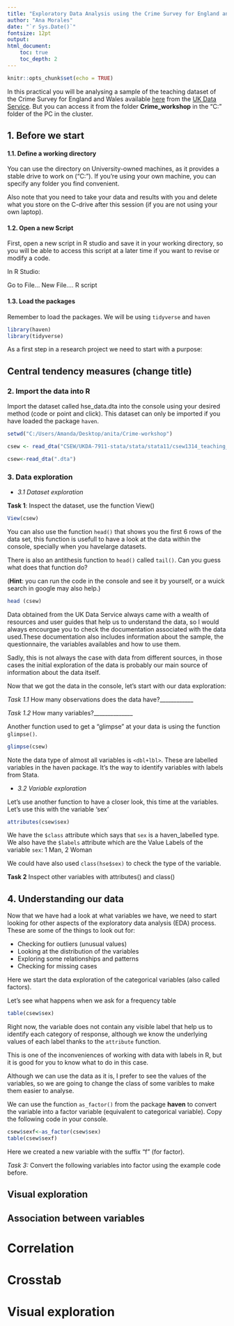 ```yaml
---
title: "Exploratory Data Analysis using the Crime Survey for England and Wales"
author: "Ana Morales"
date: "`r Sys.Date()`"
fontsize: 12pt
output: 
html_document:
    toc: true
    toc_depth: 2
---
```


```r
knitr::opts_chunk$set(echo = TRUE)
```

In this practical you will be analysing a sample of the teaching dataset  of the Crime Survey for England and Wales available [here](https://beta.ukdataservice.ac.uk/datacatalogue/studies/study?id=7911) from the [UK Data Service](https://www.ukdataservice.ac.uk/). But you can access it from the folder **Crime_workshop** in the "C:\Work" folder of the PC in the cluster.

## 1. Before we start

#### 1.1. Define a working directory

You can use the directory  on University-owned machines, as it provides a stable drive to work on ("C:\Work"). If you're using your own machine, you can specify any folder you find convenient.

Also note that you need to take your data and results with you and delete what you store on the C-drive after this session (if you are not using your own laptop).  


#### 1.2. Open a new Script

First, open a new script in R studio and save it in your working directory, so you will be able to access this script at a later time if you want to revise or modify a code.  

In R Studio:  

Go to File... New File.... R script
  

#### 1.3. Load the packages

Remember to load the packages. We will be using `tidyverse` and `haven`

```r

library(haven)
library(tidyverse)
```



As a first step in a research project we need to start with a purpose:




## Central tendency measures (change title)

### 2. Import the data into R

Import the dataset called hse_data.dta into the console using your desired method (code or point and click). This dataset can only be imported if you have loaded the package `haven`. 

```r
setwd("C:/Users/Amanda/Desktop/anita/Crime-workshop")

csew <- read_dta("CSEW/UKDA-7911-stata/stata/stata11/csew1314_teaching_eul2.dta")

```

```r

csew<-read_dta(".dta") 

```



### 3. Data exploration

- *3.1 Dataset exploration*

**Task 1**: Inspect the dataset, use the function View()

```r

View(csew)

```

You can also use the function `head()` that shows you the first 6 rows of the data set, this function is usefull to have a look at the data within the console, specially when you havelarge datasets.

There is also an antithesis function to `head()` called `tail()`. Can you guess what does that function do?   

(**Hint**: you can run the code in the console and see it by yourself, or a wuick search in google may also help.)

```r
head (csew)
```

Data obtained from the UK Data Service always came with a wealth of resources and user guides that help us to understand the data, so I would always encourgae you to check the documentation associated with the data used.These documentation also includes information about the sample, the questionnaire, the variables availables and how to use them.   

Sadly, this is not always the case with data from different sources, in those cases the initial exploration of the data is probably our main source of information about the data itself.

Now that we got the data in the console, let's start with our data exploration:


*Task 1.1* How many observations does the data have?____________


*Task 1.2* How many variables?______________




Another function used to get a "glimpse" at your data is using the function `glimpse()`.



```r

glimpse(csew)


```


Note the data type of almost all variables is `<dbl+lbl>`.  These are labelled variables in the haven package. It's the way to identify variables with labels from Stata.



- *3.2 Variable exploration*  


Let's use another function to have a closer look, this time at the variables. Let's use this with the variable 'sex'
```r

attributes(csew$sex)

```


We have the `$class` attribute which says that `sex` is a haven_labelled type. We also have the `$labels` attribute which are the Value Labels of the variable `sex`: 1 Man, 2 Woman

We could have also used `class(hse$sex)` to check the type of the variable.


**Task 2** Inspect other variables with attributes() and class()




## 4. Understanding our data

Now that we have had a look at what variables we have, we need to start looking for other aspects of the exploratory data analysis (EDA) process. These are some of the things to look out for: 

- Checking for outliers (unusual values)
- Looking at the distribution of the variables
- Exploring some relationships and patterns
- Checking for missing cases


Here we start the data exploration of the categorical variables (also called factors).

Let's see what happens when we ask for a frequency table

```r

table(csew$sex)
```

Right now, the variable does not contain any visible label that help us to identify each category of response, although we know the underlying values of each label thanks to the `attribute` function.

This is one of the inconveniences of working with data with labels in R, but it is good for you to know what to do in this case.


Although we can use the data as it is, I prefer to see the values of the variables, so we are going to change the class of some varibles to make them easier to analyse.


We can use the function `as_factor()` from the package **haven** to convert the variable into a factor variable (equivalent to categorical variable). Copy the following code in your console.  

```r

csew$sexf<-as_factor(csew$sex) 
table(csew$sexf)
```

Here we created a new variable with the suffix "f" (for factor). 


*Task 3:* Convert the following variables into factor using the example code before.





## Visual exploration

## Association between variables
# Correlation
# Crosstab
# Visual exploration

